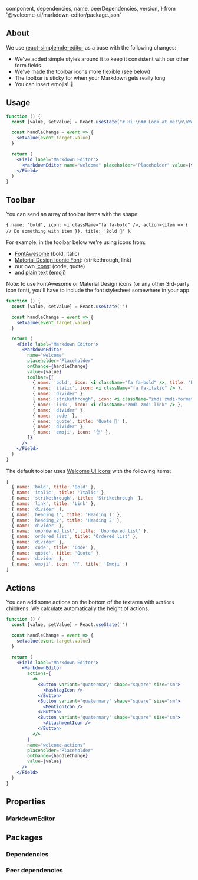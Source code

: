 
  component,
  dependencies,
  name,
  peerDependencies,
  version,
} from '@welcome-ui/markdown-editor/package.json'

<Showcase
  version={version}
  name={name}
  component={component}
  description="Allows user to edit a page with markdown."
/>

## About

We use [react-simplemde-editor](https://github.com/RIP21/react-simplemde-editor) as a base with the following changes:

- We've added simple styles around it to keep it consistent with our other form fields
- We've made the toolbar icons more flexible (see below)
- The toolbar is sticky for when your Markdown gets really long
- You can insert emojis! 💃

## Usage

````jsx
function () {
  const [value, setValue] = React.useState("# Hi!\n## Look at me!\n\nWe've got some **bold** and *italic* text, a cheeky bit of ~~strikethrough~~, some `inline code` and a [link](https://welcometothejungle.com). We can also do inline images by hand ![Milou](https://fr.tintin.com/images/tintin/persos/images/milou.png 'Milou') as well as:\n\n* Unordered lists\n* Unordered lists\n\n1. Ordered lists\n1. Ordered lists\n\nAnd of course the classics:\n\n```\nA code block\nwith multiple lines\n```\n\n> And a quote")

  const handleChange = event => {
    setValue(event.target.value)
  }

  return (
    <Field label="Markdown Editor">
      <MarkdownEditor name="welcome" placeholder="Placeholder" value={value} onChange={handleChange} />
    </Field>
  )
}
````

## Toolbar

You can send an array of toolbar items with the shape:

`{ name: 'bold', icon: <i className="fa fa-bold" />, action={item => { // Do something with item }}, title: 'Bold 🌴' }`.

For example, in the toolbar below we're using icons from:

- [FontAwesome](https://fontawesome.com/icons?d=gallery) (bold, italic)
- [Material Design Iconic Font](https://zavoloklom.github.io/material-design-iconic-font/icons.html): (strikethrough, link)
- our own [Icons](/icons): (code, quote)
- and plain text (emoji)

Note: to use FontAwesome or Material Design icons (or any other 3rd-party icon font), you'll have to include the font stylesheet somewhere in your app.

```jsx
function () {
  const [value, setValue] = React.useState('')

  const handleChange = event => {
    setValue(event.target.value)
  }

  return (
    <Field label="Markdown Editor">
      <MarkdownEditor
        name="welcome"
        placeholder="Placeholder"
        onChange={handleChange}
        value={value}
        toolbar={[
          { name: 'bold', icon: <i className="fa fa-bold" />, title: 'Bold 🌴' },
          { name: 'italic', icon: <i className="fa fa-italic" /> },
          { name: 'divider' },
          { name: 'strikethrough', icon: <i className="zmdi zmdi-format-strikethrough-s" /> },
          { name: 'link', icon: <i className="zmdi zmdi-link" /> },
          { name: 'divider' },
          { name: 'code' },
          { name: 'quote', title: 'Quote 🌴' },
          { name: 'divider' },
          { name: 'emoji', icon: '👌' },
        ]}
      />
    </Field>
  )
}
```

The default toolbar uses [Welcome UI icons](/components/icon) with the following items:

```javascript live=false
[
  { name: 'bold', title: 'Bold' },
  { name: 'italic', title: 'Italic' },
  { name: 'strikethrough', title: 'Strikethrough' },
  { name: 'link', title: 'Link' },
  { name: 'divider' },
  { name: 'heading_1', title: 'Heading 1' },
  { name: 'heading_2', title: 'Heading 2' },
  { name: 'divider' },
  { name: 'unordered_list', title: 'Unordered list' },
  { name: 'ordered_list', title: 'Ordered list' },
  { name: 'divider' },
  { name: 'code', title: 'Code' },
  { name: 'quote', title: 'Quote' },
  { name: 'divider' },
  { name: 'emoji', icon: '🙂', title: 'Emoji' }
]
```

## Actions

You can add some actions on the bottom of the textarea with `actions` childrens. We calculate automatically the height of actions.

```jsx
function () {
  const [value, setValue] = React.useState('')

  const handleChange = event => {
    setValue(event.target.value)
  }

  return (
    <Field label="Markdown Editor">
      <MarkdownEditor
        actions={
          <>
            <Button variant="quaternary" shape="square" size="sm">
              <HashtagIcon />
            </Button>
            <Button variant="quaternary" shape="square" size="sm">
              <MentionIcon />
            </Button>
            <Button variant="quaternary" shape="square" size="sm">
              <AttachmentIcon />
            </Button>
          </>
        }
        name="welcome-actions"
        placeholder="Placeholder"
        onChange={handleChange}
        value={value}
      />
    </Field>
  )
}
```

## Properties

### MarkdownEditor

<Props propTypes={props.propTypes.MarkdownEditor} />

## Packages

### Dependencies

<Dependencies dependencies={dependencies} />

### Peer dependencies

<Dependencies dependencies={peerDependencies} />

<Pagination />
